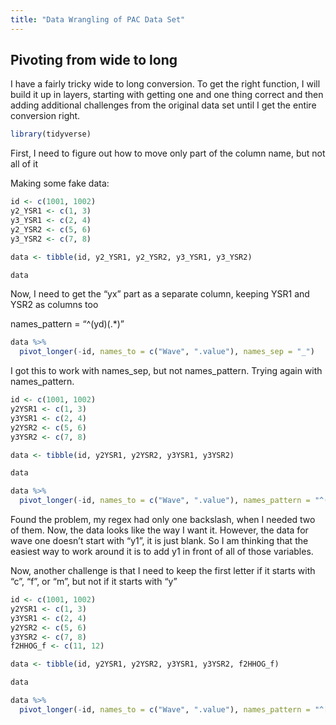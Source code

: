 ```yaml
---
title: "Data Wrangling of PAC Data Set"
---
```


## Pivoting from wide to long

I have a fairly tricky wide to long conversion. To get the right function, I will build it up in layers, starting with getting one and one thing correct and then adding additional challenges from the original data set until I get the entire conversion right.

```r
library(tidyverse)
```


First, I need to figure out how to move only part of the column name, but not all of it

Making some fake data:

```r
id <- c(1001, 1002)
y2_YSR1 <- c(1, 3)
y3_YSR1 <- c(2, 4)
y2_YSR2 <- c(5, 6)
y3_YSR2 <- c(7, 8)

data <- tibble(id, y2_YSR1, y2_YSR2, y3_YSR1, y3_YSR2)

data
```

Now, I need to get the "yx" part as a separate column, keeping YSR1 and YSR2 as columns too

names_pattern = "^(yd)(.*)"

```r
data %>%
  pivot_longer(-id, names_to = c("Wave", ".value"), names_sep = "_")
```

I got this to work with names_sep, but not names_pattern. Trying again with names_pattern.

```r
id <- c(1001, 1002)
y2YSR1 <- c(1, 3)
y3YSR1 <- c(2, 4)
y2YSR2 <- c(5, 6)
y3YSR2 <- c(7, 8)

data <- tibble(id, y2YSR1, y2YSR2, y3YSR1, y3YSR2)

data
```

```r
data %>%
  pivot_longer(-id, names_to = c("Wave", ".value"), names_pattern = "^(y\\d)(.*)")
```

Found the problem, my regex had only one backslash, when I needed two of them.
Now, the data looks like the way I want it. However, the data for wave one doesn't start with "y1", it is just blank. So I am thinking that the easiest way to work around it is to add y1 in front of all of those variables.

Now, another challenge is that I need to keep the first letter if it starts with "c", "f", or "m", but not if it starts with "y"

```r
id <- c(1001, 1002)
y2YSR1 <- c(1, 3)
y3YSR1 <- c(2, 4)
y2YSR2 <- c(5, 6)
y3YSR2 <- c(7, 8)
f2HHOG_f <- c(11, 12)

data <- tibble(id, y2YSR1, y2YSR2, y3YSR1, y3YSR2, f2HHOG_f)

data
```


```r
data %>%
  pivot_longer(-id, names_to = c("Wave", ".value"), names_pattern = "^[[:alpha:]](\\d)(.*)(?:_[[:alpha:]])?")
```


